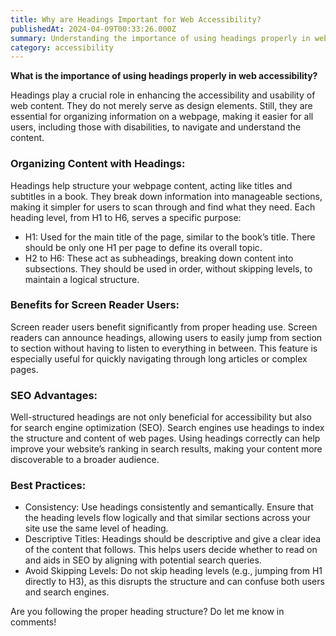 ```yaml
---
title: Why are Headings Important for Web Accessibility?
publishedAt: 2024-04-09T00:33:26.000Z
summary: Understanding the importance of using headings properly in web accessibility, including their role in organizing content, aiding screen reader users, and improving SEO.
category: accessibility
---
```


**What is the importance of using headings properly in web accessibility?**

Headings play a crucial role in enhancing the accessibility and usability of web content. They do not merely serve as design elements. Still, they are essential for organizing information on a webpage, making it easier for all users, including those with disabilities, to navigate and understand the content.

### Organizing Content with Headings:

Headings help structure your webpage content, acting like titles and subtitles in a book. They break down information into manageable sections, making it simpler for users to scan through and find what they need. Each heading level, from H1 to H6, serves a specific purpose:

- H1: Used for the main title of the page, similar to the book’s title. There should be only one H1 per page to define its overall topic.
- H2 to H6: These act as subheadings, breaking down content into subsections. They should be used in order, without skipping levels, to maintain a logical structure.

### Benefits for Screen Reader Users:

Screen reader users benefit significantly from proper heading use. Screen readers can announce headings, allowing users to easily jump from section to section without having to listen to everything in between. This feature is especially useful for quickly navigating through long articles or complex pages.

### SEO Advantages:

Well-structured headings are not only beneficial for accessibility but also for search engine optimization (SEO). Search engines use headings to index the structure and content of web pages. Using headings correctly can help improve your website’s ranking in search results, making your content more discoverable to a broader audience.

### Best Practices:

- Consistency: Use headings consistently and semantically. Ensure that the heading levels flow logically and that similar sections across your site use the same level of heading.
- Descriptive Titles: Headings should be descriptive and give a clear idea of the content that follows. This helps users decide whether to read on and aids in SEO by aligning with potential search queries.
- Avoid Skipping Levels: Do not skip heading levels (e.g., jumping from H1 directly to H3), as this disrupts the structure and can confuse both users and search engines.

Are you following the proper heading structure? Do let me know in comments!
